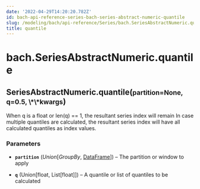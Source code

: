 ```yaml
---
date: '2022-04-29T14:20:20.782Z'
id: bach-api-reference-series-bach-series-abstract-numeric-quantile
slug: /modeling/bach/api-reference/Series/bach.SeriesAbstractNumeric.quantile/
title: quantile
---
```


# bach.SeriesAbstractNumeric.quantile

<div class="method">
<h2 class="signature-class"><span class="additional-name">SeriesAbstractNumeric.</span><span class="name">quantile(</span><small class="parameter-list"><span class="parameter" id="partition">partition=None</span>, <span class="parameter" id="q">q=0.5</span>, <span class="parameter" id="**">\*\*kwargs</span></small>)</h2>


<div class="content">

When q is a float or len(q) == 1, the resultant series index will remain
In case multiple quantiles are calculated, the resultant series index will have all calculated
quantiles as index values.


### Parameters

* **`partition`** (_Union_[_GroupBy_, [DataFrame](/docs/modeling/bach/api-reference/DataFrame/bach.DataFrame/#bach.DataFrame)]) – The partition or window to apply

* **`q`** (Union[float, List[float]]) – A quantile or list of quantiles to be calculated



</div>

</div>
